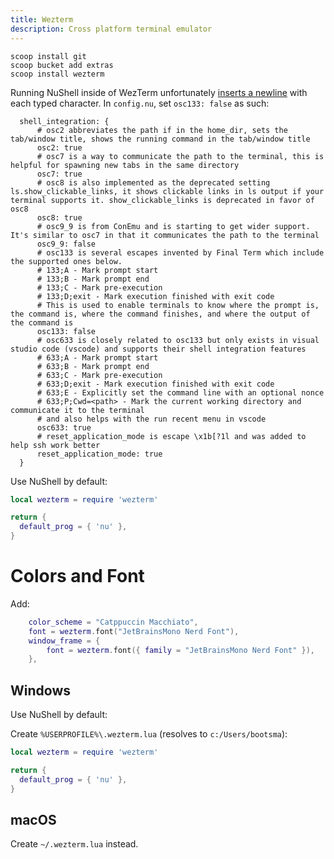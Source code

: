 ```yaml
---
title: Wezterm
description: Cross platform terminal emulator
---
```


```.console
scoop install git
scoop bucket add extras
scoop install wezterm
```

Running NuShell inside of WezTerm unfortunately [inserts a
newline](https://github.com/nushell/nushell/issues/5585) with each typed
character. In `config.nu`, set `osc133: false` as such:

```.nu
  shell_integration: {
      # osc2 abbreviates the path if in the home_dir, sets the tab/window title, shows the running command in the tab/window title
      osc2: true
      # osc7 is a way to communicate the path to the terminal, this is helpful for spawning new tabs in the same directory
      osc7: true
      # osc8 is also implemented as the deprecated setting ls.show_clickable_links, it shows clickable links in ls output if your terminal supports it. show_clickable_links is deprecated in favor of osc8
      osc8: true
      # osc9_9 is from ConEmu and is starting to get wider support. It's similar to osc7 in that it communicates the path to the terminal
      osc9_9: false
      # osc133 is several escapes invented by Final Term which include the supported ones below.
      # 133;A - Mark prompt start
      # 133;B - Mark prompt end
      # 133;C - Mark pre-execution
      # 133;D;exit - Mark execution finished with exit code
      # This is used to enable terminals to know where the prompt is, the command is, where the command finishes, and where the output of the command is
      osc133: false
      # osc633 is closely related to osc133 but only exists in visual studio code (vscode) and supports their shell integration features
      # 633;A - Mark prompt start
      # 633;B - Mark prompt end
      # 633;C - Mark pre-execution
      # 633;D;exit - Mark execution finished with exit code
      # 633;E - Explicitly set the command line with an optional nonce
      # 633;P;Cwd=<path> - Mark the current working directory and communicate it to the terminal
      # and also helps with the run recent menu in vscode
      osc633: true
      # reset_application_mode is escape \x1b[?1l and was added to help ssh work better
      reset_application_mode: true
  }
```

Use NuShell by default:

```.lua
local wezterm = require 'wezterm'

return {
  default_prog = { 'nu' },
}
```

# Colors and Font

Add:

```.lua
	color_scheme = "Catppuccin Macchiato",
	font = wezterm.font("JetBrainsMono Nerd Font"),
	window_frame = {
		font = wezterm.font({ family = "JetBrainsMono Nerd Font" }),
	},
```

## Windows

Use NuShell by default:

Create `%USERPROFILE%\.wezterm.lua` (resolves to `c:/Users/bootsma`):

```.lua
local wezterm = require 'wezterm'

return {
  default_prog = { 'nu' },
}
```

## macOS

Create `~/.wezterm.lua` instead.
